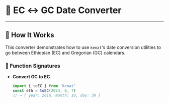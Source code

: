 
# 🔄 EC ↔ GC Date Converter

<div className="flex justify-center my-8">
  <DateConverterExample />
</div>

---

## 🧠 How It Works

This converter demonstrates how to use `kenat`'s date conversion utilities to go between Ethiopian (EC) and Gregorian (GC) calendars.

### 🔁 Function Signatures

- **Convert GC to EC**  
  ```js
  import { toEC } from 'kenat'
  const eth = toEC(2024, 6, 7)
  // → { year: 2016, month: 10, day: 30 }
